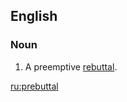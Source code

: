 ==English==

===Noun===
{{en-noun}}

# {{context|buzzword|PR jargon|lang=en}} A preemptive [[rebuttal]].

[[ru:prebuttal]]